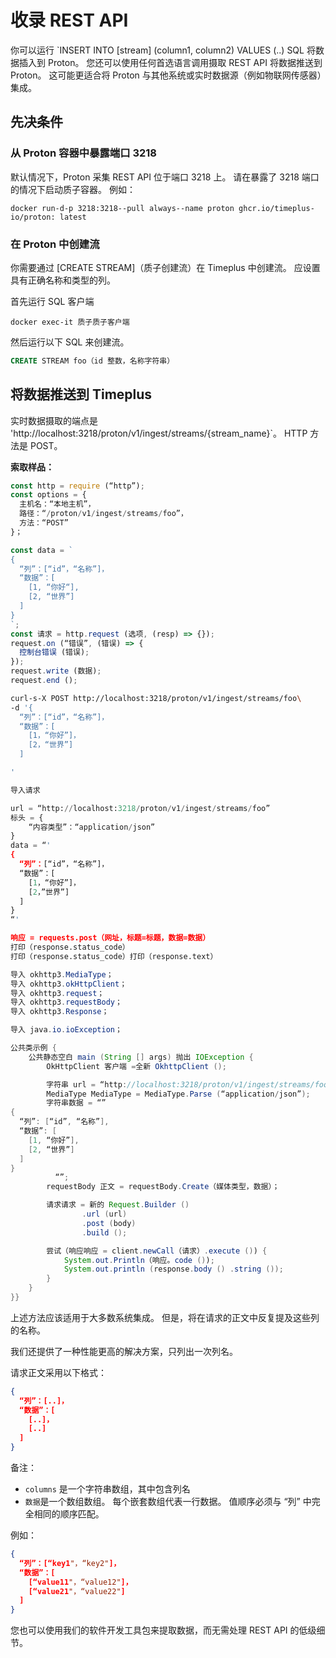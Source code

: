 # 收录 REST API


你可以运行 \`INSERT INTO [stream] (column1, column2) VALUES (..) SQL 将数据插入到 Proton。 您还可以使用任何首选语言调用摄取 REST API 将数据推送到 Proton。 这可能更适合将 Proton 与其他系统或实时数据源（例如物联网传感器）集成。

## 先决条件

### 从 Proton 容器中暴露端口 3218

默认情况下，Proton 采集 REST API 位于端口 3218 上。 请在暴露了 3218 端口的情况下启动质子容器。 例如：

```shell
docker run-d-p 3218:3218--pull always--name proton ghcr.io/timeplus-io/proton: latest
```

### 在 Proton 中创建流

你需要通过 [CREATE STREAM]（质子创建流）在 Timeplus 中创建流。 应设置具有正确名称和类型的列。

首先运行 SQL 客户端

```shell
docker exec-it 质子质子客户端
```

然后运行以下 SQL 来创建流。

```sql
CREATE STREAM foo（id 整数，名称字符串）
```

## 将数据推送到 Timeplus

实时数据摄取的端点是 'http://localhost:3218/proton/v1/ingest/streams/{stream_name}\`。 HTTP 方法是 POST。

**索取样品：**

<Tabs defaultValue="curl">
<TabItem value="js" label="Node.js" default>

```js
const http = require (“http”);
const options = {
  主机名：“本地主机”，
  路径：“/proton/v1/ingest/streams/foo”，
  方法：“POST”
}；

const data = `
{
  “列”：[“id”，“名称”]，
  “数据”：[
    [1, “你好“],
    [2, “世界”]
  ]
}
`;
const 请求 = http.request (选项, (resp) => {});
request.on (“错误”, (错误) => {
  控制台错误 (错误);
});
request.write (数据);
request.end ();
```

</TabItem>
  <TabItem value="curl" label="curl">

```bash
curl-s-X POST http://localhost:3218/proton/v1/ingest/streams/foo\
-d '{
  “列”：[“id”，“名称”]，
  “数据”：[
    [1，“你好”]，
    [2，“世界”]
  ]

'
```

</TabItem>
  <TabItem value="py" label="Python">

```python
导入请求

url = “http://localhost:3218/proton/v1/ingest/streams/foo”
标头 = {
    “内容类型”：“application/json”
}
data = “'
{
  “列”：[“id”，“名称”]，
  “数据”：[
    [1，“你好”]，
    [2，”世界”]
  ]
}
“'

响应 = requests.post（网址，标题=标题，数据=数据）
打印（response.status_code）
打印（response.status_code）打印（response.text）
```

</TabItem>
  <TabItem value="java" label="Java">

```java
导入 okhttp3.MediaType；
导入 okhttp3.okHttpClient；
导入 okhttp3.request；
导入 okhttp3.requestBody；
导入 okhttp3.Response；

导入 java.io.ioException；

公共类示例 {
    公共静态空白 main (String [] args) 抛出 IOException {
        OkHttpClient 客户端 =全新 OkhttpClient ();

        字符串 url = “http://localhost:3218/proton/v1/ingest/streams/foo”;
        MediaType MediaType = MediaType.Parse (“application/json”);
        字符串数据 = “”
{
  “列”: [“id”, “名称”],
  “数据”: [
    [1, “你好”],
    [2, “世界”]
  ]
}
          “”;
        requestBody 正文 = requestBody.Create（媒体类型，数据）；

        请求请求 = 新的 Request.Builder ()
                .url (url)
                .post (body)
                .build ();

        尝试（响应响应 = client.newCall（请求）.execute ()) {
            System.out.Println（响应。code ());
            System.out.println (response.body () .string ());
        }
    }
}}
```

</TabItem>
</Tabs>
上述方法应该适用于大多数系统集成。 但是，将在请求的正文中反复提及这些列的名称。

我们还提供了一种性能更高的解决方案，只列出一次列名。

请求正文采用以下格式：

```json
{
  “列”：[..]，
  “数据”：[
    [..]，
    [..]
  ]
}
```

备注：

- `columns` 是一个字符串数组，其中包含列名
- `数据`是一个数组数组。 每个嵌套数组代表一行数据。 值顺序必须与 “列” 中完全相同的顺序匹配。

例如：

```json
{
  “列”：[“key1"，“key2"]，
  “数据”：[
    [“value11"，“value12"]，
    [“value21"，“value22"]
  ]
}
```

您也可以使用我们的软件开发工具包来提取数据，而无需处理 REST API 的低级细节。

